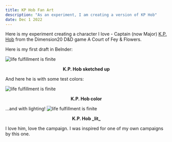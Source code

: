 ```yaml
---
title: KP Hob Fan Art
description: "As an experiment, I am creating a version of KP Hob"
date: Dec 1 2022
---
```

Here is my experiment creating a character I love - Captain (now Major) [K.P. Hob](https://dimension20.fandom.com/wiki/Major_K._P._Hob) from the Dimension20 D&D game A Court of Fey & Flowers.

Here is my first draft in Belnder:

![life fulfillment is finite](/images/kp-hob-draft.jpg) 
 <figcaption align = "center"><b>K.P. Hob sketched up</b></figcaption>

And here he is with some test colors:

![life fulfillment is finite](/images/kp-hob-color.jpg) 
 <figcaption align = "center"><b>K.P. Hob color</b></figcaption>

...and with lighting!
![life fulfillment is finite](/images/kp-hob-color.jpg) 
 <figcaption align = "center"><b>K.P. Hob _lit_</b></figcaption>

 I love him, love the campaign.  I was inspired for one of my own campaigns by this one.
